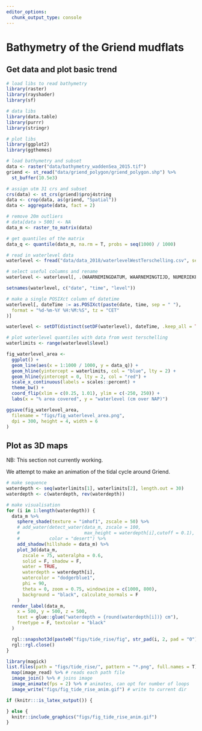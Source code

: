 ```yaml
---
editor_options: 
  chunk_output_type: console
---
```


# Bathymetry of the Griend mudflats

## Get data and plot basic trend

```r
# load libs to read bathymetry
library(raster)
library(rayshader)
library(sf)

# data libs
library(data.table)
library(purrr)
library(stringr)

# plot libs
library(ggplot2)
library(ggthemes)
```

```r
# load bathymetry and subset
data <- raster("data/bathymetry_waddenSea_2015.tif")
griend <- st_read("data/griend_polygon/griend_polygon.shp") %>%
  st_buffer(10.5e3)

# assign utm 31 crs and subset
crs(data) <- st_crs(griend)$proj4string
data <- crop(data, as(griend, "Spatial"))
data <- aggregate(data, fact = 2)

# remove 20m outliers
# data[data > 500] <- NA
data_m <- raster_to_matrix(data)

# get quantiles of the matrix
data_q <- quantile(data_m, na.rm = T, probs = seq(1000) / 1000)
```

```r
# read in waterlevel data
waterlevel <- fread("data/data_2018/waterlevelWestTerschelling.csv", sep = ";")

# select useful columns and rename
waterlevel <- waterlevel[, .(WAARNEMINGDATUM, WAARNEMINGTIJD, NUMERIEKEWAARDE)]

setnames(waterlevel, c("date", "time", "level"))

# make a single POSIXct column of datetime
waterlevel[, dateTime := as.POSIXct(paste(date, time, sep = " "),
  format = "%d-%m-%Y %H:%M:%S", tz = "CET"
)]

waterlevel <- setDT(distinct(setDF(waterlevel), dateTime, .keep_all = TRUE))
```

```r
# plot waterlevel quantiles with data from west terschelling
waterlimits <- range(waterlevel$level)

fig_waterlevel_area <-
  ggplot() +
  geom_line(aes(x = 1:1000 / 1000, y = data_q)) +
  geom_hline(yintercept = waterlimits, col = "blue", lty = 2) +
  geom_hline(yintercept = 0, lty = 2, col = "red") +
  scale_x_continuous(labels = scales::percent) +
  theme_bw() +
  coord_flip(xlim = c(0.25, 1.01), ylim = c(-250, 250)) +
  labs(x = "% area covered", y = "waterlevel (cm over NAP)")

ggsave(fig_waterlevel_area,
  filename = "figs/fig_waterlevel_area.png",
  dpi = 300, height = 4, width = 6
)
```

## Plot as 3D maps

NB: This section not currently working.

We attempt to make an animation of the tidal cycle around Griend.

```r
# make sequence
waterdepth <- seq(waterlimits[1], waterlimits[2], length.out = 30)
waterdepth <- c(waterdepth, rev(waterdepth))
```


```r
# make visualisation
for (i in 1:length(waterdepth)) {
  data_m %>%
    sphere_shade(texture = "imhof1", zscale = 50) %>%
    # add_water(detect_water(data_m, zscale = 100,
    #                        max_height = waterdepth[i],cutoff = 0.1),
    #           color = "desert") %>%
    add_shadow(hillshade = data_m) %>%
    plot_3d(data_m,
      zscale = 75, wateralpha = 0.6,
      solid = F, shadow = F,
      water = TRUE,
      waterdepth = waterdepth[i],
      watercolor = "dodgerblue1",
      phi = 90,
      theta = 0, zoom = 0.75, windowsize = c(1000, 800),
      background = "black", calculate_normals = F
    )
  render_label(data_m,
    x = 500, y = 500, z = 500,
    text = glue::glue("waterdepth = {round(waterdepth[i])} cm"),
    freetype = F, textcolor = "black"
  )

  rgl::snapshot3d(paste0("figs/tide_rise/fig", str_pad(i, 2, pad = "0"), ".png"))
  rgl::rgl.close()
}
```

```r
library(magick)
list.files(path = "figs/tide_rise/", pattern = "*.png", full.names = T) %>%
  map(image_read) %>% # reads each path file
  image_join() %>% # joins image
  image_animate(fps = 2) %>% # animates, can opt for number of loops
  image_write("figs/fig_tide_rise_anim.gif") # write to current dir
```

```r
if (knitr:::is_latex_output()) {

} else {
  knitr::include_graphics("figs/fig_tide_rise_anim.gif")
}
```

